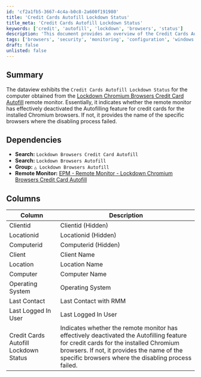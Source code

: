 ```yaml
---
id: 'cf2a1fb5-3667-4c4a-b0c8-2a600f191980'
title: 'Credit Cards Autofill Lockdown Status'
title_meta: 'Credit Cards Autofill Lockdown Status'
keywords: ['credit', 'autofill', 'lockdown', 'browsers', 'status']
description: 'This document provides an overview of the Credit Cards Autofill Lockdown Status for computers monitored by the Lockdown Chromium Browsers Credit Card Autofill remote monitor, detailing the effectiveness of the autofill deactivation process across installed Chromium browsers.'
tags: ['browsers', 'security', 'monitoring', 'configuration', 'windows']
draft: false
unlisted: false
---
```

## Summary

The dataview exhibits the `Credit Cards Autofill Lockdown Status` for the computer obtained from the [Lockdown Chromium Browsers Credit Card Autofill](https://proval.itglue.com/DOC-5078775-15124293) remote monitor. Essentially, it indicates whether the remote monitor has effectively deactivated the Autofilling feature for credit cards for the installed Chromium browsers. If not, it provides the name of the specific browsers where the disabling process failed.

## Dependencies

- **Search:** `Lockdown Browsers Credit Card Autofill`
- **Search:** `Lockdown Browsers Autofill`
- **Group:** `△ Lockdown Browsers Autofill`
- **Remote Monitor:** [EPM - Remote Monitor - Lockdown Chromium Browsers Credit Card Autofill](https://proval.itglue.com/DOC-5078775-15124293)

## Columns

| Column                          | Description                                                                                                                |
|---------------------------------|----------------------------------------------------------------------------------------------------------------------------|
| Clientid                        | Clientid (Hidden)                                                                                                        |
| Locationid                      | Locationid (Hidden)                                                                                                      |
| Computerid                      | Computerid (Hidden)                                                                                                      |
| Client                          | Client Name                                                                                                              |
| Location                        | Location Name                                                                                                            |
| Computer                        | Computer Name                                                                                                            |
| Operating System                | Operating System                                                                                                         |
| Last Contact                    | Last Contact with RMM                                                                                                    |
| Last Logged In User             | Last Logged In User                                                                                                      |
| Credit Cards Autofill Lockdown Status | Indicates whether the remote monitor has effectively deactivated the Autofilling feature for credit cards for the installed Chromium browsers. If not, it provides the name of the specific browsers where the disabling process failed. |













